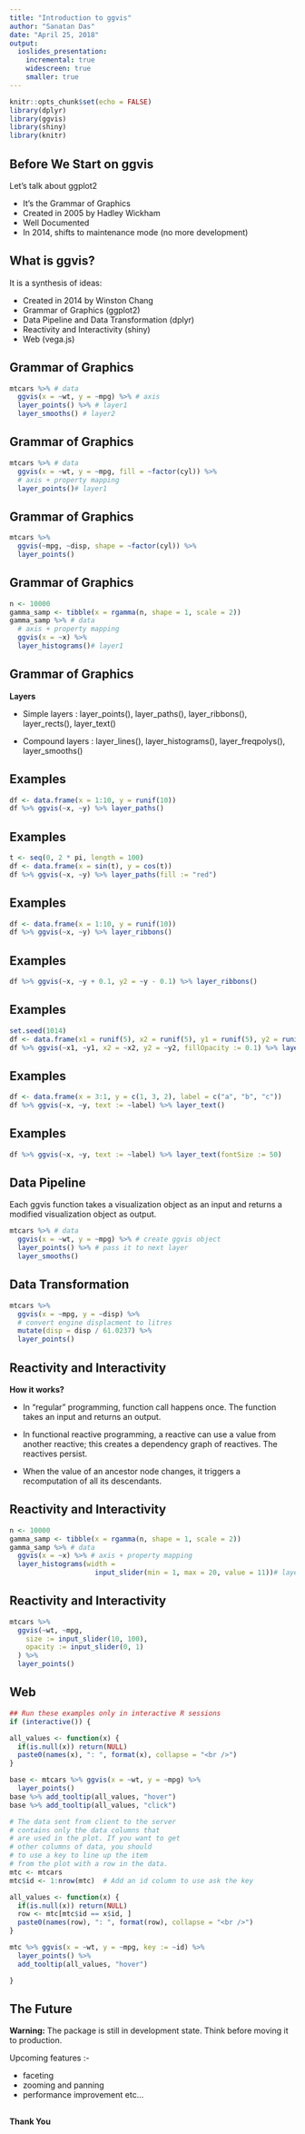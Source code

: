 ```yaml
---
title: "Introduction to ggvis"
author: "Sanatan Das"
date: "April 25, 2018"
output:
  ioslides_presentation:
    incremental: true
    widescreen: true
    smaller: true
---
```


```r
knitr::opts_chunk$set(echo = FALSE)
library(dplyr)
library(ggvis)
library(shiny)
library(knitr)
```


## Before We Start on ggvis

Let's talk about ggplot2

- It's the Grammar of Graphics
- Created in 2005 by Hadley Wickham
- Well Documented
- In 2014, shifts to maintenance mode (no more development)


## What is ggvis?

It is a synthesis of ideas:

- Created in 2014 by Winston Chang
- Grammar of Graphics (ggplot2)
- Data Pipeline and Data Transformation (dplyr)
- Reactivity and Interactivity (shiny)
- Web (vega.js)


## Grammar of Graphics

```r
mtcars %>% # data
  ggvis(x = ~wt, y = ~mpg) %>% # axis
  layer_points() %>% # layer1
  layer_smooths() # layer2
```

## Grammar of Graphics

```r
mtcars %>% # data
  ggvis(x = ~wt, y = ~mpg, fill = ~factor(cyl)) %>% 
  # axis + property mapping
  layer_points()# layer1
```

## Grammar of Graphics

```r
mtcars %>% 
  ggvis(~mpg, ~disp, shape = ~factor(cyl)) %>% 
  layer_points()
```

## Grammar of Graphics

```r
n <- 10000
gamma_samp <- tibble(x = rgamma(n, shape = 1, scale = 2))
gamma_samp %>% # data
  # axis + property mapping
  ggvis(x = ~x) %>% 
  layer_histograms()# layer1
```

## Grammar of Graphics

**Layers**

- Simple layers : layer_points(), layer_paths(), layer_ribbons(), layer_rects(), layer_text()

- Compound layers : layer_lines(), layer_histograms(), layer_freqpolys(), layer_smooths()

## Examples

```r
df <- data.frame(x = 1:10, y = runif(10))
df %>% ggvis(~x, ~y) %>% layer_paths()
```

## Examples

```r
t <- seq(0, 2 * pi, length = 100)
df <- data.frame(x = sin(t), y = cos(t))
df %>% ggvis(~x, ~y) %>% layer_paths(fill := "red")
```

## Examples

```r
df <- data.frame(x = 1:10, y = runif(10))
df %>% ggvis(~x, ~y) %>% layer_ribbons()
```

## Examples

```r
df %>% ggvis(~x, ~y + 0.1, y2 = ~y - 0.1) %>% layer_ribbons()
```

## Examples

```r
set.seed(1014)
df <- data.frame(x1 = runif(5), x2 = runif(5), y1 = runif(5), y2 = runif(5))
df %>% ggvis(~x1, ~y1, x2 = ~x2, y2 = ~y2, fillOpacity := 0.1) %>% layer_rects()

```

## Examples

```r
df <- data.frame(x = 3:1, y = c(1, 3, 2), label = c("a", "b", "c"))
df %>% ggvis(~x, ~y, text := ~label) %>% layer_text()
```

## Examples

```r
df %>% ggvis(~x, ~y, text := ~label) %>% layer_text(fontSize := 50)
```

## Data Pipeline

Each ggvis function takes a visualization object as an input and returns a modified visualization object as output.

```r
mtcars %>% # data
  ggvis(x = ~wt, y = ~mpg) %>% # create ggvis object
  layer_points() %>% # pass it to next layer
  layer_smooths()
```

## Data Transformation

```r
mtcars %>%
  ggvis(x = ~mpg, y = ~disp) %>%
  # convert engine displacment to litres
  mutate(disp = disp / 61.0237) %>% 
  layer_points()
```

## Reactivity and Interactivity

**How it works?**

- In "regular" programming, function call happens once. The function takes an input and returns an output.

- In functional reactive programming, a reactive can use a value from another reactive; this creates a dependency graph of reactives. The reactives persist.

- When the value of an ancestor node changes, it triggers a recomputation of all its descendants.


## Reactivity and Interactivity

```r
n <- 10000
gamma_samp <- tibble(x = rgamma(n, shape = 1, scale = 2))
gamma_samp %>% # data
  ggvis(x = ~x) %>% # axis + property mapping
  layer_histograms(width = 
                     input_slider(min = 1, max = 20, value = 11))# layer1
```

## Reactivity and Interactivity

```r
mtcars %>% 
  ggvis(~wt, ~mpg, 
    size := input_slider(10, 100),
    opacity := input_slider(0, 1)
  ) %>% 
  layer_points()
```

## Web

```r
## Run these examples only in interactive R sessions
if (interactive()) {

all_values <- function(x) {
  if(is.null(x)) return(NULL)
  paste0(names(x), ": ", format(x), collapse = "<br />")
}

base <- mtcars %>% ggvis(x = ~wt, y = ~mpg) %>%
  layer_points()
base %>% add_tooltip(all_values, "hover")
base %>% add_tooltip(all_values, "click")

# The data sent from client to the server 
# contains only the data columns that
# are used in the plot. If you want to get 
# other columns of data, you should
# to use a key to line up the item 
# from the plot with a row in the data.
mtc <- mtcars
mtc$id <- 1:nrow(mtc)  # Add an id column to use ask the key

all_values <- function(x) {
  if(is.null(x)) return(NULL)
  row <- mtc[mtc$id == x$id, ]
  paste0(names(row), ": ", format(row), collapse = "<br />")
}

mtc %>% ggvis(x = ~wt, y = ~mpg, key := ~id) %>%
  layer_points() %>%
  add_tooltip(all_values, "hover")

}
```

## The Future

**Warning:** The package is still in development state. Think before moving it to production.

Upcoming features :-

- faceting
- zooming and panning
- performance improvement etc...

## 
<div class="centered">**Thank You**</div>

